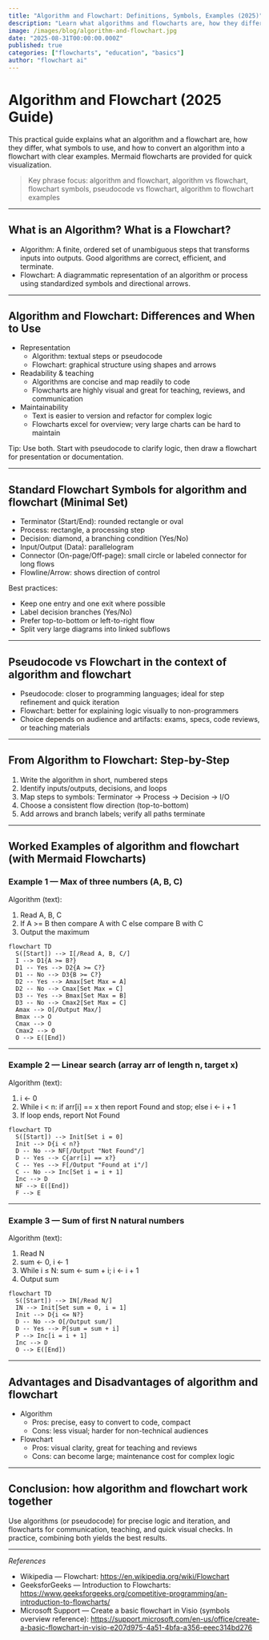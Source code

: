 ```yaml
---
title: "Algorithm and Flowchart: Definitions, Symbols, Examples (2025)"
description: "Learn what algorithms and flowcharts are, how they differ, standard flowchart symbols, pseudocode vs flowchart, and step-by-step examples with Mermaid flowcharts."
image: /images/blog/algorithm-and-flowchart.jpg
date: "2025-08-31T00:00:00.000Z"
published: true
categories: ["flowcharts", "education", "basics"]
author: "flowchart ai"
---
```


# Algorithm and Flowchart (2025 Guide)

This practical guide explains what an algorithm and a flowchart are, how they differ, what symbols to use, and how to convert an algorithm into a flowchart with clear examples. Mermaid flowcharts are provided for quick visualization.

> Key phrase focus: algorithm and flowchart, algorithm vs flowchart, flowchart symbols, pseudocode vs flowchart, algorithm to flowchart examples

---

## What is an Algorithm? What is a Flowchart?

- Algorithm: A finite, ordered set of unambiguous steps that transforms inputs into outputs. Good algorithms are correct, efficient, and terminate.
- Flowchart: A diagrammatic representation of an algorithm or process using standardized symbols and directional arrows.

---

## Algorithm and Flowchart: Differences and When to Use

- Representation
  - Algorithm: textual steps or pseudocode
  - Flowchart: graphical structure using shapes and arrows
- Readability & teaching
  - Algorithms are concise and map readily to code
  - Flowcharts are highly visual and great for teaching, reviews, and communication
- Maintainability
  - Text is easier to version and refactor for complex logic
  - Flowcharts excel for overview; very large charts can be hard to maintain

Tip: Use both. Start with pseudocode to clarify logic, then draw a flowchart for presentation or documentation.

---

## Standard Flowchart Symbols for algorithm and flowchart (Minimal Set)

- Terminator (Start/End): rounded rectangle or oval
- Process: rectangle, a processing step
- Decision: diamond, a branching condition (Yes/No)
- Input/Output (Data): parallelogram
- Connector (On-page/Off-page): small circle or labeled connector for long flows
- Flowline/Arrow: shows direction of control

Best practices:
- Keep one entry and one exit where possible
- Label decision branches (Yes/No)
- Prefer top-to-bottom or left-to-right flow
- Split very large diagrams into linked subflows

---

## Pseudocode vs Flowchart in the context of algorithm and flowchart

- Pseudocode: closer to programming languages; ideal for step refinement and quick iteration
- Flowchart: better for explaining logic visually to non-programmers
- Choice depends on audience and artifacts: exams, specs, code reviews, or teaching materials

---

## From Algorithm to Flowchart: Step-by-Step

1) Write the algorithm in short, numbered steps
2) Identify inputs/outputs, decisions, and loops
3) Map steps to symbols: Terminator → Process → Decision → I/O
4) Choose a consistent flow direction (top-to-bottom)
5) Add arrows and branch labels; verify all paths terminate

---

## Worked Examples of algorithm and flowchart (with Mermaid Flowcharts)

### Example 1 — Max of three numbers (A, B, C)

Algorithm (text):
1) Read A, B, C
2) If A >= B then compare A with C else compare B with C
3) Output the maximum

```mermaid
flowchart TD
  S([Start]) --> I[/Read A, B, C/]
  I --> D1{A >= B?}
  D1 -- Yes --> D2{A >= C?}
  D1 -- No --> D3{B >= C?}
  D2 -- Yes --> Amax[Set Max = A]
  D2 -- No --> Cmax[Set Max = C]
  D3 -- Yes --> Bmax[Set Max = B]
  D3 -- No --> Cmax2[Set Max = C]
  Amax --> O[/Output Max/]
  Bmax --> O
  Cmax --> O
  Cmax2 --> O
  O --> E([End])
```

---

### Example 2 — Linear search (array arr of length n, target x)

Algorithm (text):
1) i ← 0
2) While i < n: if arr[i] == x then report Found and stop; else i ← i + 1
3) If loop ends, report Not Found

```mermaid
flowchart TD
  S([Start]) --> Init[Set i = 0]
  Init --> D{i < n?}
  D -- No --> NF[/Output "Not Found"/]
  D -- Yes --> C{arr[i] == x?}
  C -- Yes --> F[/Output "Found at i"/]
  C -- No --> Inc[Set i = i + 1]
  Inc --> D
  NF --> E([End])
  F --> E
```

---

### Example 3 — Sum of first N natural numbers

Algorithm (text):
1) Read N
2) sum ← 0, i ← 1
3) While i ≤ N: sum ← sum + i; i ← i + 1
4) Output sum

```mermaid
flowchart TD
  S([Start]) --> IN[/Read N/]
  IN --> Init[Set sum = 0, i = 1]
  Init --> D{i <= N?}
  D -- No --> O[/Output sum/]
  D -- Yes --> P[sum = sum + i]
  P --> Inc[i = i + 1]
  Inc --> D
  O --> E([End])
```

---

## Advantages and Disadvantages of algorithm and flowchart

- Algorithm
  - Pros: precise, easy to convert to code, compact
  - Cons: less visual; harder for non-technical audiences
- Flowchart
  - Pros: visual clarity, great for teaching and reviews
  - Cons: can become large; maintenance cost for complex logic

---

## Conclusion: how algorithm and flowchart work together

Use algorithms (or pseudocode) for precise logic and iteration, and flowcharts for communication, teaching, and quick visual checks. In practice, combining both yields the best results.

---

*References*
- Wikipedia — Flowchart: https://en.wikipedia.org/wiki/Flowchart
- GeeksforGeeks — Introduction to Flowcharts: https://www.geeksforgeeks.org/competitive-programming/an-introduction-to-flowcharts/
- Microsoft Support — Create a basic flowchart in Visio (symbols overview reference): https://support.microsoft.com/en-us/office/create-a-basic-flowchart-in-visio-e207d975-4a51-4bfa-a356-eeec314bd276


